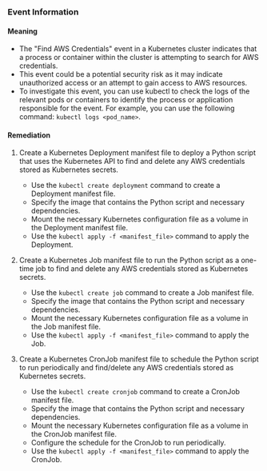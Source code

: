 
### Event Information

#### Meaning

- The "Find AWS Credentials" event in a Kubernetes cluster indicates that a process or container within the cluster is attempting to search for AWS credentials.
- This event could be a potential security risk as it may indicate unauthorized access or an attempt to gain access to AWS resources.
- To investigate this event, you can use kubectl to check the logs of the relevant pods or containers to identify the process or application responsible for the event. For example, you can use the following command: `kubectl logs <pod_name>`.

#### Remediation

1. Create a Kubernetes Deployment manifest file to deploy a Python script that uses the Kubernetes API to find and delete any AWS credentials stored as Kubernetes secrets.
   - Use the `kubectl create deployment` command to create a Deployment manifest file.
   - Specify the image that contains the Python script and necessary dependencies.
   - Mount the necessary Kubernetes configuration file as a volume in the Deployment manifest file.
   - Use the `kubectl apply -f <manifest_file>` command to apply the Deployment.

2. Create a Kubernetes Job manifest file to run the Python script as a one-time job to find and delete any AWS credentials stored as Kubernetes secrets.
   - Use the `kubectl create job` command to create a Job manifest file.
   - Specify the image that contains the Python script and necessary dependencies.
   - Mount the necessary Kubernetes configuration file as a volume in the Job manifest file.
   - Use the `kubectl apply -f <manifest_file>` command to apply the Job.

3. Create a Kubernetes CronJob manifest file to schedule the Python script to run periodically and find/delete any AWS credentials stored as Kubernetes secrets.
   - Use the `kubectl create cronjob` command to create a CronJob manifest file.
   - Specify the image that contains the Python script and necessary dependencies.
   - Mount the necessary Kubernetes configuration file as a volume in the CronJob manifest file.
   - Configure the schedule for the CronJob to run periodically.
   - Use the `kubectl apply -f <manifest_file>` command to apply the CronJob.

